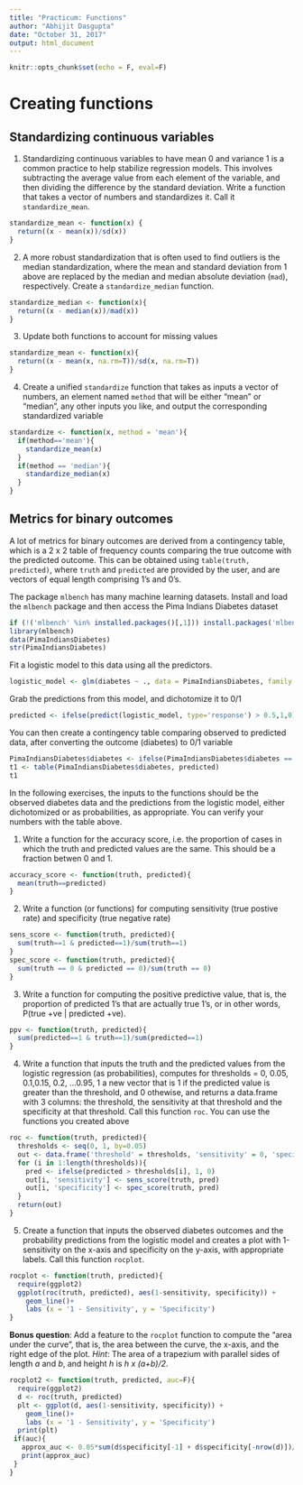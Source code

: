 ```yaml
---
title: "Practicum: Functions"
author: "Abhijit Dasgupta"
date: "October 31, 2017"
output: html_document
---
```


```r
knitr::opts_chunk$set(echo = F, eval=F)

```

# Creating functions

## Standardizing continuous variables

1. Standardizing continuous variables to have mean 0 and variance 1 is a common practice
to help stabilize regression models. This involves subtracting the average value from each 
element of the variable, and then dividing the difference by the standard deviation. Write a 
function that takes a vector of numbers and standardizes it. Call it `standardize_mean`.
```r
standardize_mean <- function(x) {
  return((x - mean(x))/sd(x))
}

```

2. A more robust standardization that is often used to find outliers is the median standardization, where the
mean and standard deviation from 1 above are replaced by the median and median absolute deviation (`mad`), respectively. Create a `standardize_median` function.
```r
standardize_median <- function(x){
  return((x - median(x))/mad(x))
}
```


3. Update both functions to account for missing values
```r
standardize_mean <- function(x){
  return((x - mean(x, na.rm=T))/sd(x, na.rm=T))
}
```


4. Create a unified `standardize` function that takes as inputs a vector of numbers, an element named  `method` that will be either "mean" or "median", any other inputs you like, 
and output the corresponding standardized variable
```r
standardize <- function(x, method = 'mean'){
  if(method=='mean'){
    standardize_mean(x)
  }
  if(method == 'median'){
    standardize_median(x)
  }
}
```

## Metrics for binary outcomes

A lot of metrics for binary outcomes are derived from a contingency table, which is 
a 2 x 2 table of frequency counts comparing the true outcome with the predicted outcome. This can be
obtained using `table(truth, predicted)`, where `truth` and `predicted`  are provided by the user, and are
vectors of equal length comprising 1's and 0's. 

The package `mlbench` has many machine learning datasets. Install and load the `mlbench` package and then access
the Pima Indians Diabetes dataset
```r
if (!('mlbench' %in% installed.packages()[,1])) install.packages('mlbench', repos = 'http://cran.rstudio.com')
library(mlbench)
data(PimaIndiansDiabetes)
str(PimaIndiansDiabetes)

```

Fit a logistic model to this data using all the predictors.
```r
logistic_model <- glm(diabetes ~ ., data = PimaIndiansDiabetes, family ='binomial')
```
Grab the predictions from this model, and dichotomize it to 0/1
```r
predicted <- ifelse(predict(logistic_model, type='response') > 0.5,1,0)
```
You can then create a contingency table comparing observed to predicted data, after converting the 
outcome (diabetes) to 0/1 variable
```r
PimaIndiansDiabetes$diabetes <- ifelse(PimaIndiansDiabetes$diabetes == 'pos',1,0)
t1 <- table(PimaIndiansDiabetes$diabetes, predicted)
t1
```

In the following exercises, the inputs to the functions should be the observed diabetes data and the predictions from the logistic model, either dichotomized or as probabilities, as appropriate. You can verify your numbers with the table above.

1. Write a function for the  accuracy score, i.e. the proportion of cases in which the truth and predicted values are the same. This should be a fraction betwen 0 and 1.
```r

accuracy_score <- function(truth, predicted){
  mean(truth==predicted)
}
```

2. Write a function (or functions) for computing sensitivity (true postive rate) and specificity (true negative rate)
```r
sens_score <- function(truth, predicted){
  sum(truth==1 & predicted==1)/sum(truth==1)
}
spec_score <- function(truth, predicted){
  sum(truth == 0 & predicted == 0)/sum(truth == 0)
}
```

3. Write a function for computing the positive predictive value, that is, the proportion of predicted 1's that are actually true 1's, or in other words, P(true +ve | predicted +ve).
```r
ppv <- function(truth, predicted){
  sum(predicted==1 & truth==1)/sum(predicted==1)
}
```

4. Write a function that inputs the truth and the predicted values from the logistic regression (as probabilities), 
computes for thresholds = 0, 0.05, 0.1,0.15,  0.2, ...0.95, 1 a new vector that is 1 if the predicted value is greater than the threshold, and 0 othewise, and returns a data.frame with 3 columns: the threshold, the sensitivity at that threshold and the specificity at that threshold. Call this function `roc`. You can use the functions you created above
```r
roc <- function(truth, predicted){
  thresholds <- seq(0, 1, by=0.05)
  out <- data.frame('threshold' = thresholds, 'sensitivity' = 0, 'specificity'=0)
  for (i in 1:length(thresholds)){
    pred <- ifelse(predicted > thresholds[i], 1, 0)
    out[i, 'sensitivity'] <- sens_score(truth, pred)
    out[i, 'specificity'] <- spec_score(truth, pred)
  }
  return(out)
}
```


5. Create a function that inputs the observed diabetes outcomes and the probability predictions from the logistic model and creates a plot with 
1-sensitivity on the x-axis and specificity on the y-axis, with appropriate labels. Call this function `rocplot`.
```r
rocplot <- function(truth, predicted){
  require(ggplot2)
  ggplot(roc(truth, predicted), aes(1-sensitivity, specificity)) +
    geom_line()+
    labs (x = '1 - Sensitivity', y = 'Specificity')
}
```

__Bonus question__: Add a feature to the `rocplot` function to compute the "area under the curve", that is, 
the area between the curve, the x-axis, and the right edge of the plot. _Hint_: The area of a trapezium with parallel sides of length _a_ and _b_, and height _h_ is _h x (a+b)/2_. 
```r
rocplot2 <- function(truth, predicted, auc=F){
  require(ggplot2)
  d <- roc(truth, predicted)
  plt <- ggplot(d, aes(1-sensitivity, specificity)) +
    geom_line()+
    labs (x = '1 - Sensitivity', y = 'Specificity')
  print(plt)
 if(auc){
   approx_auc <- 0.05*sum(d$specificity[-1] + d$specificity[-nrow(d)])/2
   print(approx_auc)
 } 
}
```

